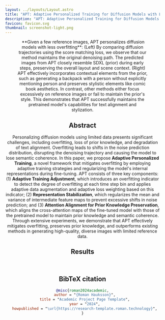 ```yaml
---
layout: ../layouts/Layout.astro
title: "APT: Adaptive Personalized Training for Diffusion Models with Limited Data"
description: "APT: Adaptive Personalized Training for Diffusion Models with Limited Data"
favicon: favicon.svg
thumbnail: screenshot-light.png
---
```







<Header
  title={frontmatter.title}
  authors={[
    {
      name: "Jungwoo Chae",
      notes: ["*1"],
    },
    {
      name: "Jiyoon Kim",
      url: "",
      notes: ["*1"],
    },
    {
      name: "Jaewoong Choi",
      notes: ["1"],
    },
    {
      name: "Kyungyul Kim",
      notes: ["1"],
    },
    {
      name: "Sangheum Hwang",
      notes: ["†2"],
    },
  ]}
  institutions={[
    {
      number: 1,
      name: "LG CNS AI Research"
    },
    {
      number: 2,
      name: "Department of Data Science, Seoul National University of Science and Technology"
    }
  ]}
  notes={[
    {
      symbol: "*",
      text: "Equal contribution",
    },
    {
      symbol: "†",
      text: "Corresponding author",
    }
  ]}
  conference="CVPR 2025 Main Conference"
  links={[
    {
      name: "arXiv",
      url: "",
      icon: "academicons:arxiv",
    },
  ]}
  />

<Figure>
  <Image slot="figure" source={teaser} altText="" />
  <span slot="caption">**Given a few reference images, APT personalizes diffusion models with less overfitting**: (Left) By comparing diffusion trajectories using the score matching loss, we observe that our method maintains the original denoising path. The predicted <LaTeX inline formula="\mathbf{x}_0" /> images from APT closely resemble SDXL (prior) during early steps, preserving the overall layout and scene context. (Right) APT effectively incorporates contextual elements from the prior, such as generating a backpack with a person without explicitly mentioning person and preserves stylistic elements like comic book aesthetics. In contrast, other methods either focus excessively on reference images or fail to maintain the prior's style. This demonstrates that APT successfully maintains the pretrained model's capabilities for text alignment and stylization.</span>
</Figure>

<HighlightedSection>

## Abstract

Personalizing diffusion models using limited data presents significant challenges, including overfitting, loss of prior knowledge, and degradation of text alignment. Overfitting leads to shifts in the noise prediction distribution, disrupting the denoising trajectory and causing the model to lose semantic coherence. In this paper, we propose **Adaptive Personalized Training**, a novel framework that mitigates overfitting by employing adaptive training strategies and regularizing the model's internal representations during fine-tuning. APT consists of three key components: (1) **Adaptive Training Adjustment**, which introduces an overfitting indicator to detect the degree of overfitting at each time step bin and applies adaptive data augmentation and adaptive loss weighting based on this indicator; (2) **Representation Stabilization**, which regularizes the mean and variance of intermediate feature maps to prevent excessive shifts in noise prediction; and (3) **Attention Alignment for Prior Knowledge Preservation**, which aligns the cross-attention maps of the fine-tuned model with those of the pretrained model to maintain prior knowledge and semantic coherence. Through extensive experiments, we demonstrate that APT effectively mitigates overfitting, preserves prior knowledge, and outperforms existing methods in generating high-quality, diverse images with limited reference data.

</HighlightedSection>

## Results
<Image source={suppl_qualitative} altText="" />
<Image source={suppl_qualitative2} altText="" />

## BibTeX citation

```bibtex
@misc{roman2024academic,
  author = "{Roman Hauksson}",
  title = "Academic Project Page Template",
  year = "2024",
  howpublished = "\url{https://research-template.roman.technology}",
}
```